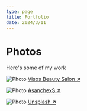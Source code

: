 ```yaml
---
type: page
title: Portfolio
date: 2024/3/11
---
```


# Photos

Here's some of my work


<Image
  src="/images/visos.png"
  alt="Photo"
  width={1125}
  height={750}
  priority
  className="next-image"
/>
[Visos Beauty Salon ↗ ](https://visosbeautysalon.com/)

<Image
  src="/images/asanchexs.png"
  alt="Photo"
  width={1125}
  height={750}
  priority
  className="next-image"
/>
[AsanchexS ↗ ](https://tarot-asanchexs.vercel.app/)

<Image
  src="/images/photo.jpg"
  alt="Photo"
  width={1125}
  height={750}
  priority
  className="next-image"
/>
[Unsplash ↗ ](https://unsplash.com/photos/ndN00KmbJ1c)
